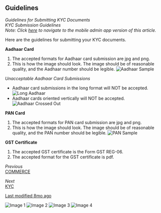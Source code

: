 ## Guidelines

*Guidelines for Submitting KYC Documents*  
*KYC Submission Guidelines*  
*Note: Click [here](#) to navigate to the mobile admin app version of this article.*

Here are the guidelines for submitting your KYC documents.

**Aadhaar Card**

1. The accepted formats for Aadhaar card submission are jpg and png.
2. This is how the image should look. The image should be of reasonable quality, and the Aadhaar number should be legible.
   ![Aadhaar Sample](https://help.aasaan.app/hc/article_attachments/11017841529745)

*Unacceptable Aadhaar Card Submissions*

   - Aadhaar card submissions in the long format will NOT be accepted.
     ![Long Aadhaar](https://help.aasaan.app/hc/article_attachments/11360327184785)
   - Aadhaar cards oriented vertically will NOT be accepted.
     ![Aadhaar Crossed Out](https://help.aasaan.app/hc/article_attachments/11360282897041)

**PAN Card**

1. The accepted formats for PAN card submission are jpg and png.
2. This is how the image should look. The image should be of reasonable quality, and the PAN number should be legible.
   ![PAN Sample](https://help.aasaan.app/hc/article_attachments/11019016822801)

**GST Certificate**

1. The accepted GST certificate is the Form GST REG-06.
2. The accepted format for the GST certificate is pdf.

*Previous*  
[COMMERCE](#)

*Next*  
[KYC](#)

[Last modified 8mo ago](#)

![Image 1](https://help.aasaan.app/hc/article_attachments/11017841529745)
![Image 2](https://help.aasaan.app/hc/article_attachments/11360327184785)
![Image 3](https://help.aasaan.app/hc/article_attachments/11360282897041)
![Image 4](https://help.aasaan.app/hc/article_attachments/11019016822801)
